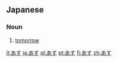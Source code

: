 ==Japanese==
===Noun===
{{ja-noun|h|rom=asu}}
# {{ja-def|明日}} [[tomorrow]]

[[it:あす]]
[[ja:あす]]
[[pl:あす]]
[[pt:あす]]
[[fi:あす]]
[[zh:あす]]